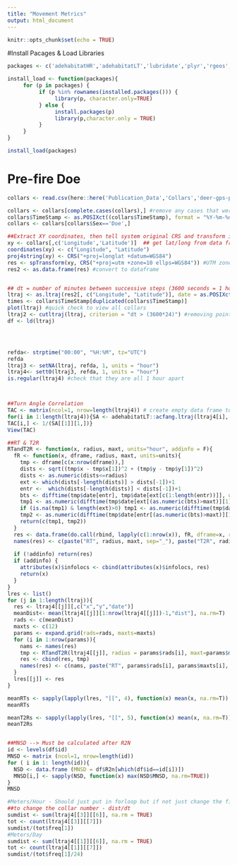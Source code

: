 ```yaml
---
title: "Movement Metrics"
output: html_document
---
```


```r
knitr::opts_chunk$set(echo = TRUE)
```

#Install Pacages & Load Libraries
```r
packages <- c('adehabitatHR','adehabitatLT','lubridate','plyr','rgeos','here','rgdal')

install_load <- function(packages){
     for (p in packages) {
          if (p %in% rownames(installed.packages())) {
               library(p, character.only=TRUE)
          } else {
               install.packages(p)
               library(p,character.only = TRUE)
          }
     }
}

install_load(packages)
```

# Pre-fire Doe
```r

collars <- read.csv(here::here('Publication_Data','Collars','deer-gps-prefiredoe.csv')) #load in datafram

collars <- collars[complete.cases(collars),] #remove any cases that were not complete (had NAs or were vacant)
collars$TimeStamp <- as.POSIXct((collars$TimeStamp), format = "%Y-%m-%d %H:%M:%S", origin = '1970-01-01', tz = "UTC") #Create date object from time stamp
collars <- collars[collars$Sex=='Doe',]

##Extract XY coordinates, then tell system original CRS and transform into UTM for meteres and convert to spatial points, then convert spatial points back into dataframe
xy <- collars[,c('Longitude','Latitude')]  ## get lat/long from data frame
coordinates(xy) <- c("Longitude", "Latitude")
proj4string(xy) <- CRS("+proj=longlat +datum=WGS84") 
res <- spTransform(xy, CRS("+proj=utm +zone=10 ellps=WGS84")) #UTM zone 10 - transforms lat/long to northing/easting
res2 <- as.data.frame(res) #convert to dataframe


## dt = number of minutes between successive steps (3600 seconds = 1 hour)
ltraj <- as.ltraj(res2[, c("Longitude", "Latitude")], date = as.POSIXct(collars$TimeStamp, format= "%Y-%m-%d %H:%M:%S", tz = "America/Los_Angeles"), id=collars$AnimalID) #create a ltraj object that allows us to more easily work with time series spatial data like GPS collar data
times <- collars$TimeStamp[duplicated(collars$TimeStamp)] 
plot(ltraj) #quick check to view all collars
ltraj2 <- cutltraj(ltraj, criterion = "dt > (3600*24)") #removing points that are not exactly 1 hour apart in each of the deers tracks
df <- ld(ltraj)




refda<- strptime("00:00", "%H:%M", tz="UTC") 
refda
ltraj3 <- setNA(ltraj, refda, 1, units = "hour")
ltraj4<- sett0(ltraj3, refda, 1, units = "hour")
is.regular(ltraj4) #check that they are all 1 hour apart



##Turn Angle Correlation
TAC <- matrix(ncol=1, nrow=length(ltraj4)) # create empty data frame to populate with for-loop
for(i in 1:length(ltraj4)){SA <- adehabitatLT::acfang.ltraj(ltraj4[i], which = "relative")
TAC[i,] <- 1/(SA[[1]][1,])}
View(TAC)

##RT & T2R
RTandT2R <- function(x, radius, maxt, units="hour", addinfo = F){
  fR <- function(x, dframe, radius, maxt, units=units){
    tmp <- dframe[c(x:nrow(dframe)),]
    dists <- sqrt((tmp$x - tmp$x[1])^2 + (tmp$y - tmp$y[1])^2)
    dists <- as.numeric(dists<=radius)
    ext <- which(dists[-length(dists)] > dists[-1])+1
    entr <-  which(dists[-length(dists)] < dists[-1])+1
    bts <- difftime(tmp$date[entr], tmp$date[ext[c(1:length(entr))]], units=units)    
    tmp1 <- as.numeric(difftime(tmp$date[ext[(as.numeric(bts)>maxt)][1]], tmp$date[1], units=units)) #first exit
    if (is.na(tmp1) & length(ext)>0) tmp1 <- as.numeric(difftime(tmp$date[ext[length(ext)]], tmp$date[1], units=units))  
    tmp2 <- as.numeric(difftime(tmp$date[entr[(as.numeric(bts)>maxt)][1]], tmp$date[1], units=units)) #first re-entry
    return(c(tmp1, tmp2))
  } 
  res <- data.frame(do.call(rbind, lapply(c(1:nrow(x)), fR, dframe=x, radius=radius, maxt=maxt, units=units)))
  names(res) <- c(paste("RT", radius, maxt, sep="_"), paste("T2R", radius, maxt, sep="_"))
  
  if (!addinfo) return(res)
  if (addinfo) {
    attributes(x)$infolocs <- cbind(attributes(x)$infolocs, res)
    return(x) 
  }
}
lres <- list()
for (j in 1:length(ltraj)){
  res <- ltraj4[[j]][,c("x","y","date")]
  meanDist<- mean(ltraj4[[j]][1:nrow(ltraj4[[j]])-1,"dist"], na.rm=T)
  rads <- c(meanDist) 
  maxts <- c(12) 
  params <- expand.grid(rads=rads, maxts=maxts)
  for (i in 1:nrow(params)){
    nams <- names(res)
    tmp <- RTandT2R(ltraj4[[j]], radius = params$rads[i], maxt=params$maxts[i], units="hour", addinfo = F)
    res <- cbind(res, tmp)
    names(res) <- c(nams, paste("RT", params$rads[i], params$maxts[i], sep="_"), paste("T2R", params$rads[i], params$maxts[i], sep="_"))
  }
  lres[[j]] <- res
}

meanRTs <- sapply(lapply(lres, "[[", 4), function(x) mean(x, na.rm=T))
meanRTs

meanT2Rs <- sapply(lapply(lres, "[[", 5), function(x) mean(x, na.rm=T))
meanT2Rs


##MNSD --> Must be calculated after R2N
id <- levels(df$id)
MNSD <- matrix (ncol=1, nrow=length(id))
for ( i in 1: length(id)){
  NSD <- data.frame (MNSD = df$R2n[which(df$id==id[i])])
  MNSD[i,] <- sapply(NSD, function(x) max(NSD$MNSD, na.rm=TRUE))
}
MNSD

#Meters/Hour - Should just put in forloop but if not just change the first number in the bracket
##to change the collar number - dist/dt
sumdist <- sum(ltraj4[[3]][[6]], na.rm = TRUE)
tot <- count(ltraj4[[3]][[7]])
sumdist/(tot$freq[1])
#Meters/Day
sumdist <- sum(ltraj4[[1]][[6]], na.rm = TRUE)
tot <- count(ltraj4[[1]][[7]])
sumdist/(tot$freq[1]/24)

```

